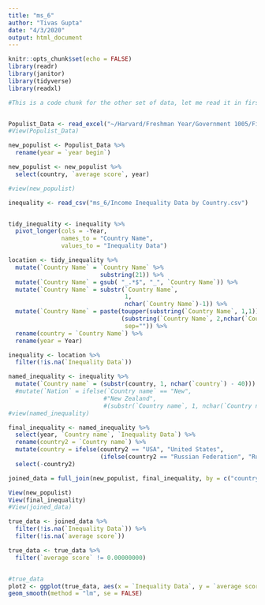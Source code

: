 ```yaml
---
title: "ms_6"
author: "Tivas Gupta"
date: "4/3/2020"
output: html_document
---
```


```r
knitr::opts_chunk$set(echo = FALSE)
library(readr)
library(janitor)
library(tidyverse)
library(readxl)
```

```r

#This is a code chunk for the other set of data, let me read it in first.


Populist_Data <- read_excel("~/Harvard/Freshman Year/Government 1005/Final Project/final_project_milestone_5/Populist Data.xlsx")
#View(Populist_Data)

new_populist <- Populist_Data %>%
  rename(year = `year begin`)

new_populist <- new_populist %>%
  select(country, `average score`, year)

#view(new_populist)

inequality <- read_csv("ms_6/Income Inequality Data by Country.csv")


tidy_inequality <- inequality %>%
  pivot_longer(cols = -Year, 
               names_to = "Country Name", 
               values_to = "Inequality Data") 

location <- tidy_inequality %>%
  mutate(`Country Name` = `Country Name` %>%
                          substring(21)) %>%
  mutate(`Country Name` = gsub( "_.*$", "_", `Country Name`)) %>%
  mutate(`Country Name` = substr(`Country Name`, 
                                 1, 
                                 nchar(`Country Name`)-1)) %>%
  mutate(`Country Name` = paste(toupper(substring(`Country Name`, 1,1)),
                                (substring(`Country Name`, 2,nchar(`Country Name`))),
                                 sep="")) %>%
  rename(country = `Country Name`) %>%
  rename(year = Year)

inequality <- location %>%
  filter(!is.na(`Inequality Data`))

named_inequality <- inequality %>%
  mutate(`Country name` = (substr(country, 1, nchar(`country`) - 40))) #%>%
  #mutate(`Nation` = ifelse(`Country name` == "New", 
                           #"New Zealand", 
                           #(substr(`Country name`, 1, nchar(`Country name`) - 8)))) 
#view(named_inequality)

final_inequality <- named_inequality %>%
  select(year, `Country name`, `Inequality Data`) %>%
  rename(country2 = `Country name`) %>%
  mutate(country = ifelse(country2 == "USA", "United States", 
                          (ifelse(country2 == "Russian Federation", "Russia", country2)))) %>% 
  select(-country2)

joined_data = full_join(new_populist, final_inequality, by = c("country", "year"))

View(new_populist)
View(final_inequality)
#View(joined_data)

true_data <- joined_data %>%
  filter(!is.na(`Inequality Data`)) %>%
  filter(!is.na(`average score`))

true_data <- true_data %>%
  filter(`average score` != 0.00000000)


#true_data
plot2 <- ggplot(true_data, aes(x = `Inequality Data`, y = `average score`)) + geom_point() + #geom_abline()
geom_smooth(method = "lm", se = FALSE)
```